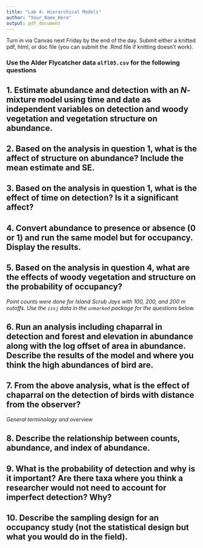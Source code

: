 ```yaml
---
title: "Lab 4: Hierarchical Models"
author: "Your_Name_Here"
output: pdf_document
---
```


Turn in via Canvas next Friday by the end of the day. Submit either a knitted pdf, html, or doc file (you can submit the .Rmd file if knitting doesn't work).

### Use the Alder Flycatcher data `alfl05.csv` for the following questions

## 1. Estimate abundance and detection with an *N*-mixture model using time and date as independent variables on detection and woody vegetation and vegetation structure on abundance.

## 2. Based on the analysis in question 1, what is the affect of structure on abundance? Include the mean estimate and SE.

## 3. Based on the analysis in question 1, what is the effect of time on detection? Is it a significant affect?

## 4. Convert abundance to presence or absence (0 or 1) and run the same model but for occupancy. Display the results.

## 5. Based on the analysis in question 4, what are the effects of woody vegetation and structure on the probability of occupancy?

*Point counts were done for Island Scrub Jays with 100, 200, and 200 m cutoffs. Use the `issj` data in the `unmarked` package for the questions below.* 

## 6. Run an analysis including chaparral in detection and forest and elevation in abundance along with the log offset of area in abundance. Describe the results of the model and where you think the high abundances of bird are. 

## 7. From the above analysis, what is the effect of chaparral on the detection of birds with distance from the observer?

*General terminology and overview*

## 8. Describe the relationship between counts, abundance, and index of abundance.

## 9. What is the probability of detection and why is it important? Are there taxa where you think a researcher would not need to account for imperfect detection? Why?

## 10. Describe the sampling design for an occupancy study (not the statistical design but what you would do in the field).